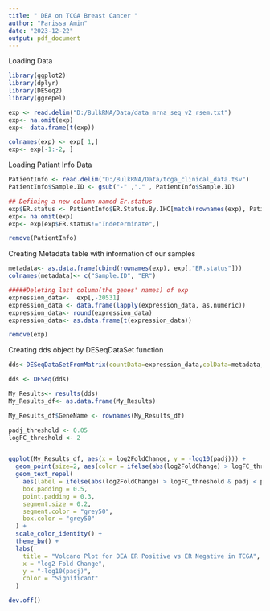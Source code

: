 ---
title: " DEA on TCGA Breast Cancer "
author: "Parissa Amin"
date: "2023-12-22"
output: pdf_document
---

 Loading Data
 
```{r,  out.width="100%" }


library(ggplot2)
library(dplyr)
library(DESeq2)
library(ggrepel)

exp <- read.delim("D:/BulkRNA/Data/data_mrna_seq_v2_rsem.txt")
exp<- na.omit(exp)
exp<- data.frame(t(exp))

colnames(exp) <- exp[ 1,]
exp<- exp[-1:-2, ]


```

Loading Patiant Info Data

```{r}
PatientInfo <- read.delim("D:/BulkRNA/Data/tcga_clinical_data.tsv")
PatientInfo$Sample.ID <- gsub("-" ,"." , PatientInfo$Sample.ID)

## Defining a new column named Er.status
exp$ER.status <- PatientInfo$ER.Status.By.IHC[match(rownames(exp), PatientInfo$Sample.ID)]
exp<- na.omit(exp)
exp<- exp[exp$ER.status!="Indeterminate",]

remove(PatientInfo)

```

Creating Metadata table with information of our samples

```{r}
metadata<- as.data.frame(cbind(rownames(exp), exp[,"ER.status"]))
colnames(metadata)<- c("Sample.ID", "ER")

#####Deleting last column(the genes' names) of exp
expression_data<-  exp[,-20531]
expression_data <- data.frame(lapply(expression_data, as.numeric))
expression_data<- round(expression_data)
expression_data<- as.data.frame(t(expression_data))

remove(exp)

```

Creating dds object by DESeqDataSet function

```{r}


dds<-DESeqDataSetFromMatrix(countData=expression_data,colData=metadata,design=~ER)

dds <- DESeq(dds)

My_Results<- results(dds)
My_Results_df<- as.data.frame(My_Results)

My_Results_df$GeneName <- rownames(My_Results_df)

```



```{r, fig.width=9, fig.height = 14}

padj_threshold <- 0.05
logFC_threshold <- 2


ggplot(My_Results_df, aes(x = log2FoldChange, y = -log10(padj))) +
  geom_point(size=2, aes(color = ifelse(abs(log2FoldChange) > logFC_threshold & padj < padj_threshold, "red", "grey")), alpha = 0.6) +
  geom_text_repel(
    aes(label = ifelse(abs(log2FoldChange) > logFC_threshold & padj < padj_threshold, GeneName, "")),
    box.padding = 0.5,
    point.padding = 0.3,
    segment.size = 0.2,
    segment.color = "grey50",
    box.color = "grey50"
  ) +
  scale_color_identity() +
  theme_bw() +
  labs(
    title = "Volcano Plot for DEA ER Positive vs ER Negative in TCGA",
    x = "log2 Fold Change",
    y = "-log10(padj)",
    color = "Significant"
  )

dev.off()

```
 